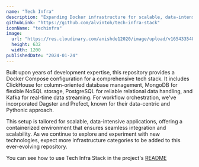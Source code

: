 ```yaml
---
name: "Tech Infra"
description: "Expanding Docker infrastructure for scalable, data-intensive application development"
githubLink: "https://github.com/alvintoh/tech-infra-stack"
iconName: "techinfra"
image:
  url: "https://res.cloudinary.com/anishde12020/image/upload/v1654335485/Blogfolio/og_vst6z1.png"
  height: 632
  width: 1200
publishedDate: "2024-01-24"
---
```


Built upon years of development expertise, this repository provides a Docker Compose configuration for a comprehensive tech stack. It includes ClickHouse for column-oriented database management, MongoDB for flexible NoSQL storage, PostgreSQL for reliable relational data handling, and Kafka for real-time data streaming. For workflow orchestration, we've incorporated Dagster and Prefect, known for their data-centric and Pythonic approach.

This setup is tailored for scalable, data-intensive applications, offering a containerized environment that ensures seamless integration and scalability. As we continue to explore and experiment with new technologies, expect more infrastructure categories to be added to this ever-evolving repository.

You can see how to use Tech Infra Stack in the project's [README](https://github.com/alvintoh/tech-infra-stack/blob/main/README.md)
